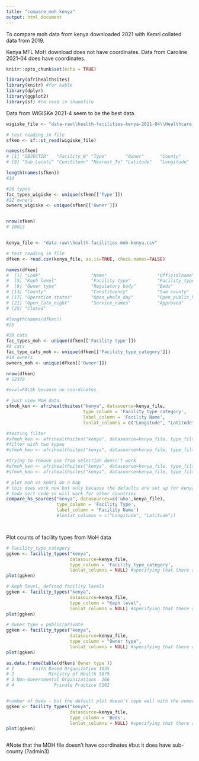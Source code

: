 ```yaml
---
title: "compare_moh_kenya"
output: html_document
---
```


To compare moh data from kenya downloaded 2021 with Kemri collated data from 2019.

Kenya MFL MoH download does not have coordinates.
Data from Caroline 2021-04 does have coordinates.

```r
knitr::opts_chunk$set(echo = TRUE)

library(afrihealthsites)
library(knitr) #for kable
library(dplyr)
library(ggplot2)
library(sf) #to read in shapefile

```


Data from WiGISKe 2021-4 seem to be the best data.

```r

wigiske_file <- "data-raw\\health-facilities-kenya-2021-04\\Healthcare_Facilities.shp"

# test reading in file
sfken <- sf::st_read(wigiske_file)

names(sfken)
# [1] "OBJECTID"   "Facility_N" "Type"       "Owner"      "County"     "Sub_County" "Division"   "Location"  
# [9] "Sub_Locati" "Constituen" "Nearest_To" "Latitude"   "Longitude"  "geometry"  

length(names(sfken))
#14

#26 types
fac_types_wigiske <- unique(sfken[['Type']])
#22 owners
owners_wigiske <- unique(sfken[['Owner']])


nrow(sfken)
# 10013



```



```r

kenya_file <- "data-raw\\health-facilities-moh-kenya.csv"

# test reading in file
dfken <- read.csv(kenya_file, as.is=TRUE, check.names=FALSE)

names(dfken)
#  [1] "Code"                   "Name"                   "Officialname"           "Registration_number"   
#  [5] "Keph level"             "Facility type"          "Facility_type_category" "Owner"                 
#  [9] "Owner type"             "Regulatory body"        "Beds"                   "Cots"                  
# [13] "County"                 "Constituency"           "Sub county"             "Ward"                  
# [17] "Operation status"       "Open_whole_day"         "Open_public_holidays"   "Open_weekends"         
# [21] "Open_late_night"        "Service_names"          "Approved"               "Public visible"        
# [25] "Closed" 

#length(names(dfken))
#25

#29 cats
fac_types_moh <- unique(dfken[['Facility type']])
#9 cats
fac_type_cats_moh <- unique(dfken[['Facility_type_category']])
#19 owners
owners_moh <- unique(dfken[['Owner']])

nrow(dfken)
# 12378

```


```r

#eval=FALSE because no coordinates

# just view MoH data
sfmoh_ken <- afrihealthsites("kenya", datasource=kenya_file,
                             type_column = 'Facility_type_category',
                             label_column = 'Facility Name',
                             lonlat_columns = c("Longitude", "Latitude"))

#testing filter
#sfmoh_ken <- afrihealthsites("kenya", datasource=kenya_file, type_filter='Dispensary')
#filter with two types
#sfmoh_ken <- afrihealthsites("kenya", datasource=kenya_file, type_filter=c('Dispensary','Health Center'))

#trying to remove one from selection doesn't work
#sfmoh_ken <- afrihealthsites("kenya", datasource=kenya_file, type_filter='-Dispensary')
#sfmoh_ken <- afrihealthsites("kenya", datasource=kenya_file, type_filter='!Dispensary')

# plot moh vs kemri on a map
# this does work now but only because the defaults are set up for kenya
# todo sort code so will work for other countries
compare_hs_sources("kenya", datasources=c('who',kenya_file),
                   type_column = 'Facility Type',
                   label_column = 'Facility Name')
                   #lonlat_columns = c("Longitude", "Latitude"))




```

Plot counts of facility types from MoH data
```r

# Facility_type_category
ggken <- facility_types("kenya", 
                        datasource=kenya_file,
                        type_column = 'Facility_type_category',
                        lonlat_columns = NULL) #specifying that there are no coords
plot(ggken)

# Keph level, defined facility levels
ggken <- facility_types("kenya", 
                        datasource=kenya_file,
                        type_column = "Keph level",
                        lonlat_columns = NULL) #specifying that there are no coords
plot(ggken)

# Owner type = public/private
ggken <- facility_types("kenya", 
                        datasource=kenya_file,
                        type_column = "Owner type",
                        lonlat_columns = NULL) #specifying that there are no coords
plot(ggken)

as.data.frame(table(dfken$`Owner type`))
# 1       Faith Based Organization 1035
# 2             Ministry of Health 5875
# 3 Non-Governmental Organizations  366
# 4               Private Practice 5102


#number of beds - but the default plot doesn't cope well with the numeric data
ggken <- facility_types("kenya", 
                        datasource=kenya_file,
                        type_column = 'Beds',
                        lonlat_columns = NULL) #specifying that there are no coords
plot(ggken)



```


#Note that the MOH file doesn't have coordinates
#but it does have sub-county (?admin3)


